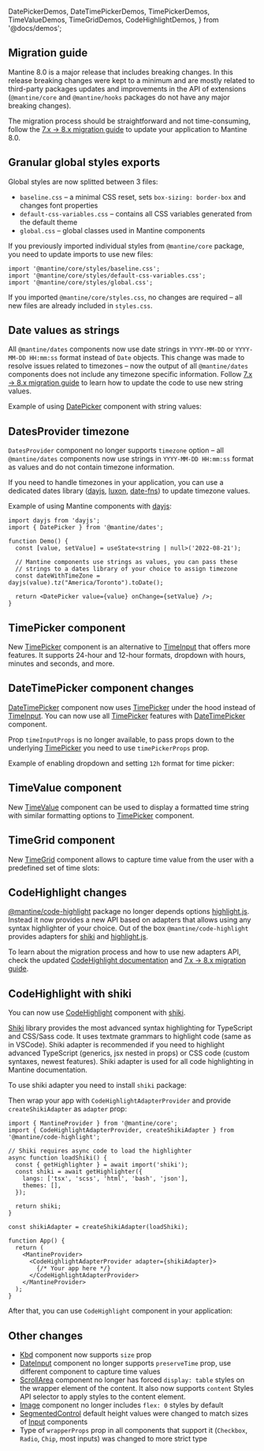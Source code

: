   DatePickerDemos,
  DateTimePickerDemos,
  TimePickerDemos,
  TimeValueDemos,
  TimeGridDemos,
  CodeHighlightDemos,
} from '@docs/demos';


## Migration guide

Mantine 8.0 is a major release that includes breaking changes. In this release
breaking changes were kept to a minimum and are mostly related to third-party
packages updates and improvements in the API of extensions (`@mantine/core`
and `@mantine/hooks` packages do not have any major breaking changes).

The migration process should be straightforward and not time-consuming,
follow the [7.x → 8.x migration guide](/guides/7x-to-8x) to update
your application to Mantine 8.0.

## Granular global styles exports

Global styles are now splitted between 3 files:

- `baseline.css` – a minimal CSS reset, sets `box-sizing: border-box` and changes font properties
- `default-css-variables.css` – contains all CSS variables generated from the default theme
- `global.css` – global classes used in Mantine components

If you previously imported individual styles from `@mantine/core` package, you need to update imports
to use new files:

```tsx
import '@mantine/core/styles/baseline.css';
import '@mantine/core/styles/default-css-variables.css';
import '@mantine/core/styles/global.css';
```

If you imported `@mantine/core/styles.css`, no changes are required –
all new files are already included in `styles.css`.

## Date values as strings

All `@mantine/dates` components now use date strings in `YYYY-MM-DD` or `YYYY-MM-DD HH:mm:ss`
format instead of `Date` objects. This change was made to resolve issues related to timezones
– now the output of all `@mantine/dates` components does not include any timezone specific information.
Follow [7.x → 8.x migration guide](/guides/7x-to-8x) to learn how to update the code to use new string values.

Example of using [DatePicker](/dates/date-picker) component with string values:

<Demo data={DatePickerDemos.usage} />

## DatesProvider timezone

`DatesProvider` component no longer supports `timezone` option – all `@mantine/dates`
components now use strings in `YYYY-MM-DD HH:mm:ss` format as values and do not contain
timezone information.

If you need to handle timezones in your application, you can use a dedicated dates library
([dayjs](https://day.js.org/), [luxon](https://moment.github.io/luxon/#/), [date-fns](https://date-fns.org/))
to update timezone values.

Example of using Mantine components with [dayjs](https://day.js.org/):

```tsx
import dayjs from 'dayjs';
import { DatePicker } from '@mantine/dates';

function Demo() {
  const [value, setValue] = useState<string | null>('2022-08-21');

  // Mantine components use strings as values, you can pass these
  // strings to a dates library of your choice to assign timezone
  const dateWithTimeZone = dayjs(value).tz("America/Toronto").toDate();

  return <DatePicker value={value} onChange={setValue} />;
}
```

## TimePicker component

New [TimePicker](/dates/time-picker) component is an alternative to
[TimeInput](/dates/time-input) that offers more features. It supports 24-hour and 12-hour formats,
dropdown with hours, minutes and seconds, and more.

<Demo data={TimePickerDemos.withDropdown} />

## DateTimePicker component changes

[DateTimePicker](/dates/date-time-picker) component now uses [TimePicker](/dates/time-picker) under
the hood instead of [TimeInput](/dates/time-input). You can now use all [TimePicker](/dates/time-picker)
features with [DateTimePicker](/dates/date-time-picker) component.

Prop `timeInputProps` is no longer available, to pass props down to the underlying [TimePicker](/dates/time-picker)
you need to use `timePickerProps` prop.

Example of enabling dropdown and setting `12h` format for time picker:

<Demo data={DateTimePickerDemos.timePickerProps} />

## TimeValue component

New [TimeValue](/dates/time-value) component can be used to display a formatted time string
with similar formatting options to [TimePicker](/dates/time-picker) component.

<Demo data={TimeValueDemos.usage} />

## TimeGrid component

New [TimeGrid](/dates/time-grid) component allows to capture time value from the user with a
predefined set of time slots:

<Demo data={TimeGridDemos.usage} />

## CodeHighlight changes

[@mantine/code-highlight](/x/code-highlight) package no longer depends options
[highlight.js](https://highlightjs.org/). Instead it now provides a new API based
on adapters that allows using any syntax highlighter of your choice. Out of the box
`@mantine/code-highlight` provides adapters for [shiki](https://shiki.matsu.io/) and
[highlight.js](https://highlightjs.org/).

To learn about the migration process and how to use new adapters API, check the
updated [CodeHighlight documentation](/x/code-highlight) and [7.x → 8.x migration guide](/guides/7x-to-8x).

## CodeHighlight with shiki

You can now use [CodeHighlight](/x/code-highlight) component with [shiki](https://shiki.matsu.io/).

[Shiki](https://shiki.matsu.io/) library provides the most advanced syntax highlighting
for TypeScript and CSS/Sass code. It uses textmate grammars to highlight code (same as in VSCode).
Shiki adapter is recommended if you need to highlight advanced TypeScript (generics, jsx nested in props) or CSS code (custom syntaxes, newest features).
Shiki adapter is used for all code highlighting in Mantine documentation.

To use shiki adapter you need to install `shiki` package:

<InstallScript packages="shiki" />

Then wrap your app with `CodeHighlightAdapterProvider` and provide `createShikiAdapter` as `adapter` prop:

```tsx
import { MantineProvider } from '@mantine/core';
import { CodeHighlightAdapterProvider, createShikiAdapter } from '@mantine/code-highlight';

// Shiki requires async code to load the highlighter
async function loadShiki() {
  const { getHighlighter } = await import('shiki');
  const shiki = await getHighlighter({
    langs: ['tsx', 'scss', 'html', 'bash', 'json'],
    themes: [],
  });

  return shiki;
}

const shikiAdapter = createShikiAdapter(loadShiki);

function App() {
  return (
    <MantineProvider>
      <CodeHighlightAdapterProvider adapter={shikiAdapter}>
        {/* Your app here */}
      </CodeHighlightAdapterProvider>
    </MantineProvider>
  );
}
```

After that, you can use `CodeHighlight` component in your application:

<Demo data={CodeHighlightDemos.usage} />

## Other changes

- [Kbd](/core/kbd) component now supports `size` prop
- [DateInput](/dates/date-input) component no longer supports `preserveTime` prop, use different component to capture time values
- [ScrollArea](/core/scroll-area) component no longer has forced `display: table` styles on the wrapper element of the content. It also now supports `content` Styles API selector to apply styles to the content element.
- [Image](/core/image) component no longer includes `flex: 0` styles by default
- [SegmentedControl](/core/segmented-control) default height values were changed to match sizes of [Input](/core/input) components
- Type of `wrapperProps` prop in all components that support it (`Checkbox`, `Radio`, `Chip`, most inputs) was changed to more strict type

